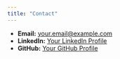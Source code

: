 ```yaml
---
title: "Contact"
---
```


- **Email:** [your.email@example.com](mailto:your.email@example.com)
- **LinkedIn:** [Your LinkedIn Profile](#)
- **GitHub:** [Your GitHub Profile](#)

